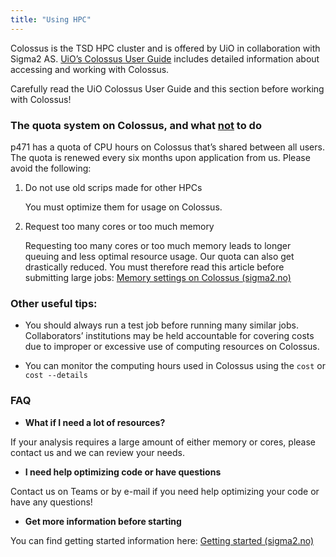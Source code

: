 ```yaml
---
title: "Using HPC"
---
```


Colossus is the TSD HPC cluster and is offered by UiO in collaboration with Sigma2 AS. [UiO's Colossus User Guide](https://www.uio.no/english/services/it/research/sensitive-data/help/hpc/colossus-userguide.html) includes detailed information about accessing and working with Colossus.

::: callout-important
Carefully read the UiO Colossus User Guide and this section before working with Colossus!
:::

### **The quota system on Colossus, and what [not]{.underline} to do**

p471 has a quota of CPU hours on Colossus that's shared between all users. The quota is renewed every six months upon application from us. Please avoid the following:

1.  Do not use old scrips made for other HPCs

    You must optimize them for usage on Colossus.

2.  Request too many cores or too much memory

    Requesting too many cores or too much memory leads to longer queuing and less optimal resource usage. Our quota can also get drastically reduced. You must therefore read this article before submitting large jobs: [Memory settings on Colossus (sigma2.no)](https://documentation.sigma2.no/jobs/choosing-memory-settings.html)

### Other useful tips:

-   You should always run a test job before running many similar jobs. Collaborators' institutions may be held accountable for covering costs due to improper or excessive use of computing resources on Colossus.

-   You can monitor the computing hours used in Colossus using the `cost` or `cost --details`

### FAQ

-   **What if I need a lot of resources?**

If your analysis requires a large amount of either memory or cores, please contact us and we can review your needs.

-   **I need help optimizing code or have questions**

Contact us on Teams or by e-mail if you need help optimizing your code or have any questions!

-   **Get more information before starting**

You can find getting started information here: [Getting started (sigma2.no)](https://documentation.sigma2.no/getting_started/getting_started.html)
